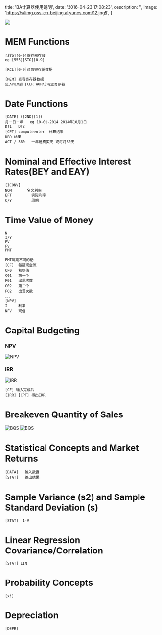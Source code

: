
  title: 'BA计算器使用说明',
  date: '2016-04-23 17:08:23',
  description: '',
  image: 'https://wlimg.oss-cn-beijing.aliyuncs.com/12.jpg!l',
}

![](https://wlimg.oss-cn-beijing.aliyuncs.com/12.jpg!l)

MEM Functions
=============

    [STO][0-9]寄存器存储
    eg [555][STO][0-9]
    
    [RCL][0-9]读取寄存器数据
    
    [MEM] 查看寄存器数据
    进入MEM后 [CLR WORK]清空寄存器
    

Date Functions
==============

    [DATE] ([2ND][1])
    月－日－年   eg 10-01-2014 2014年10月1日
    DT1   DT2
    [CPT] computeenter  计算结果
    DBD 结果
    ACT / 360   一年是真实天 或每月30天
    

Nominal and Effective Interest Rates(BEY and EAY)
=================================================

    [ICONV]
    NOM       名义利率
    EFT         实际利率
    C/Y         周期
    

Time Value of Money
===================

    N
    I/Y
    PV
    FV
    PMT
    
    PMT每期不同的话
    [CF]  每期现金流
    CF0   初始值
    C01   第一个
    F01   出现次数
    C02   第二个
    F02   出现次数
    。。。
    [NPV]
    I     利率
    NFV   现值
    

Capital Budgeting
=================

### NPV

![NPV](https://wlimg.oss-cn-beijing.aliyuncs.com/img/BA/1.jpg)

### IRR

![IRR](https://wlimg.oss-cn-beijing.aliyuncs.com/img/BA/2.jpg)

    [CF] 输入完成后
    [IRR] [CPT] 得出IRR
    

Breakeven Quantity of Sales
===========================

![BQS](https://wlimg.oss-cn-beijing.aliyuncs.com/img/BA/3.jpg) ![BQS](https://wlimg.oss-cn-beijing.aliyuncs.com/img/BA/4.jpg)

Statistical Concepts and Market Returns
=======================================

    [DATA]   输入数据
    [STAT]   输出结果
    

Sample Variance (s2) and Sample Standard Deviation (s)
======================================================

    [STAT]  1-V
    

Linear Regression Covariance/Correlation
========================================

    [STAT] LIN
    

Probability Concepts
====================

    [x!]
    

Depreciation
============

    [DEPR]


